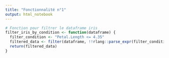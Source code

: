```yaml
---
title: "Fonctionnalité n°1"
output: html_notebook
---
```


```r
# Fonction pour filtrer le dataframe iris
filter_iris_by_condition <- function(dataframe) {
  filter_condition <- "Petal.Length <= 4.35"
  filtered_data <- filter(dataframe, !!rlang::parse_expr(filter_condition))
  return(filtered_data)
}
```

